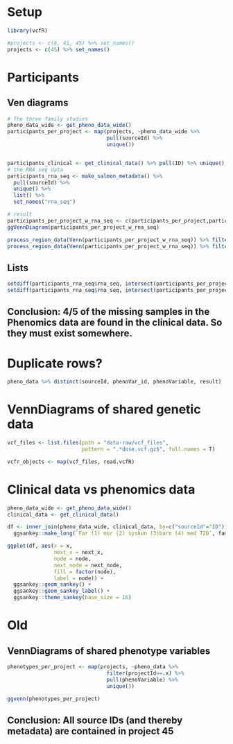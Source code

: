 # Setup
```r
library(vcfR)

#projects <- c(6, 41, 45) %>% set_names()
projects <- c(45) %>% set_names() 
```


# Participants
## Ven diagrams
```r
# The three family studies
pheno_data_wide <- get_pheno_data_wide()
participants_per_project <- map(projects, ~pheno_data_wide %>% 
                                pull(sourceId) %>% 
                                unique())


participants_clinical <- get_clinical_data() %>% pull(ID) %>% unique() %>% list() %>% set_names("clinical")
# the RNA seq data
participants_rna_seq <- make_salmon_metadata() %>% 
  pull(sourceId) %>% 
  unique() %>% 
  list() %>% 
  set_names("rna_seq")

# result
participants_per_project_w_rna_seq <- c(participants_per_project,participants_rna_seq, participants_clinical)
ggVennDiagram(participants_per_project_w_rna_seq)

process_region_data(Venn(participants_per_project_w_rna_seq)) %>% filter(name=="rna_seq..clinical") %>% pull(item) %>% set_names("Not in Phenomics but present in other data")
process_region_data(Venn(participants_per_project_w_rna_seq)) %>% filter(name=="rna_seq") %>% pull(item) %>% set_names("Not present in Phenomcis or other data")
```
## Lists
```r
setdiff(participants_rna_seq$rna_seq, intersect(participants_per_project$`45`, participants_rna_seq$rna_seq))
setdiff(participants_rna_seq$rna_seq, intersect(participants_per_project$`45`, participants_rna_seq$rna_seq))
```

## Conclusion: 4/5 of the missing samples in the Phenomics data are found in the clinical data. So they must exist somewhere.

# Duplicate rows? 
```r
pheno_data %>% distinct(sourceId, phenoVar_id, phenoVariable, result)
```

# VennDiagrams of shared genetic data
```r
vcf_files <- list.files(path = "data-raw/vcf_files", 
                        pattern = ".*dose.vcf.gz$", full.names = T)

vcfr_objects <- map(vcf_files, read.vcfR)
```

# Clinical data vs phenomics data
```r
pheno_data_wide <- get_pheno_data_wide()
clinical_data <- get_clinical_data()

df <- inner_join(pheno_data_wide, clinical_data, by=c("sourceId"="ID")) %>% 
  ggsankey::make_long(`Far (1) mor (2) syskon (3)barn (4) med T2D`, fam_var)

ggplot(df, aes(x = x, 
               next_x = next_x, 
               node = node, 
               next_node = next_node,
               fill = factor(node),
               label = node)) +
  ggsankey::geom_sankey() +
  ggsankey::geom_sankey_label() +
  ggsankey::theme_sankey(base_size = 16)
```

# Old
## VennDiagrams of shared phenotype variables
```r
phenotypes_per_project <- map(projects, ~pheno_data %>% 
                                filter(projectId==.x) %>% 
                                pull(phenoVariable) %>% 
                                unique())

ggvenn(phenotypes_per_project)
```

## Conclusion: All source IDs (and thereby metadata) are contained in project 45

